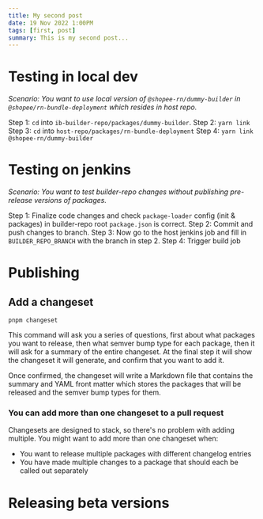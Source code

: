 ```yaml
---
title: My second post
date: 19 Nov 2022 1:00PM
tags: [first, post]
summary: This is my second post...
---
```


# Testing in local dev
*Scenario: You want to use local version of `@shopee-rn/dummy-builder` in `@shopee/rn-bundle-deployment` which resides in host repo.*

Step 1: `cd` into `ib-builder-repo/packages/dummy-builder`.
Step 2: `yarn link`
Step 3: `cd` into `host-repo/packages/rn-bundle-deployment`
Step 4: `yarn link @shopee-rn/dummy-builder`

# Testing on jenkins
*Scenario: You want to test builder-repo changes without publishing pre-release versions of packages.*

Step 1: Finalize code changes and check `package-loader` config (init & packages) in builder-repo root `package.json` is correct.
Step 2: Commit and push changes to branch.
Step 3: Now go to the host jenkins job and fill in `BUILDER_REPO_BRANCH` with the branch in step 2.
Step 4: Trigger build job

# Publishing

## Add a changeset
`pnpm changeset`

This command will ask you a series of questions, first about what packages you want to release, then what semver bump type for each package, then it will ask for a summary of the entire changeset. At the final step it will show the changeset it will generate, and confirm that you want to add it.

Once confirmed, the changeset will write a Markdown file that contains the summary and YAML front matter which stores the packages that will be released and the semver bump types for them.

### You can add more than one changeset to a pull request

Changesets are designed to stack, so there's no problem with adding multiple. You might want to add more than one changeset when:

- You want to release multiple packages with different changelog entries
- You have made multiple changes to a package that should each be called out separately

# Releasing beta versions

